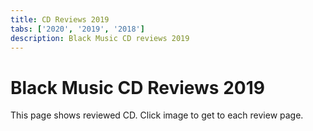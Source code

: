 ```yaml
---
title: CD Reviews 2019
tabs: ['2020', '2019', '2018']
description: Black Music CD reviews 2019
---
```



# Black Music CD Reviews 2019

<PageDescription>
This page shows reviewed CD. Click image to get to each review page.
</PageDescription>

<Row>
<Column colMd={3} colLg={3} noGutterMdLeft>
<Review1 />
</Column>
<Column colMd={3} colLg={3} noGutterMdLeft>
<Review2 /> 
</Column>
<Column colMd={3} colLg={3} noGutterMdLeft>
<Review3 /> 
</Column>
<Column colMd={3} colLg={3} noGutterMdLeft>
<Review4 /> 
</Column>
</Row>

<Row>
<Column colMd={3} colLg={3} noGutterMdLeft>
<Review5 />
</Column>
<Column colMd={3} colLg={3} noGutterMdLeft>
<Review6 /> 
</Column>
<Column colMd={3} colLg={3} noGutterMdLeft>
<Review7 /> 
</Column>
<Column colMd={3} colLg={3} noGutterMdLeft>
<Review8 /> 
</Column>
</Row>

<Row>
<Column colMd={3} colLg={3} noGutterMdLeft>
<Review9 />
</Column>
<Column colMd={3} colLg={3} noGutterMdLeft>
<Review10 />
</Column>
<Column colMd={3} colLg={3} noGutterMdLeft>
<Review11 />
</Column>
<Column colMd={3} colLg={3} noGutterMdLeft>
<Review12 />
</Column>
</Row>

<Row>
<Column colMd={3} colLg={3} noGutterMdLeft>
<Review13 />
</Column>
<Column colMd={3} colLg={3} noGutterMdLeft>
<Review14 />
</Column>
<Column colMd={3} colLg={3} noGutterMdLeft>
<Review15 />
</Column>
<Column colMd={3} colLg={3} noGutterMdLeft>
<Review16 />
</Column>
</Row>

<Row>
<Column colMd={3} colLg={3} noGutterMdLeft>
<Review17 />
</Column>
<Column colMd={3} colLg={3} noGutterMdLeft>
<Review18 />
</Column>
<Column colMd={3} colLg={3} noGutterMdLeft>
<Review19 />
</Column>
<Column colMd={3} colLg={3} noGutterMdLeft>
<Review20 />
</Column>
</Row>

<Row>
<Column colMd={3} colLg={3} noGutterMdLeft>
<Review21 />
</Column>
<Column colMd={3} colLg={3} noGutterMdLeft>
<Review22 />
</Column>
<Column colMd={3} colLg={3} noGutterMdLeft>
<Review23 />
</Column>
<Column colMd={3} colLg={3} noGutterMdLeft>
<Review24 />
</Column>
</Row>
